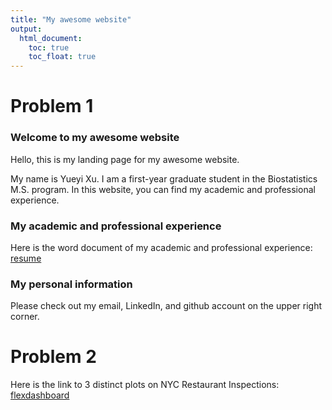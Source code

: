 ```yaml
---
title: "My awesome website"
output: 
  html_document:
    toc: true
    toc_float: true
---
```


# Problem 1

### Welcome to my awesome website

Hello, this is my landing page for my awesome website.

My name is Yueyi Xu. I am a first-year graduate student in the Biostatistics M.S. program. In this website, you can find my academic and professional experience.


### My academic and professional experience

Here is the word document of my academic and professional experience: [resume](CV_Yueyi Xu.pdf)


### My personal information

Please check out my email, LinkedIn, and github account on the upper right corner.


# Problem 2

Here is the link to 3 distinct plots on NYC Restaurant Inspections: [flexdashboard](flexdashboard.html)

